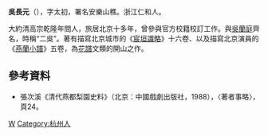 '''吳長元'''（{{bd|?||?||}}），字太初，署名安樂山樵。浙江仁和人。

大約清高宗乾隆年間人，旅居北京十多年，曾參與官方校籍校訂工作。與[[吳蘭庭|吳蘭庭]]齊名，時稱“二吳”。著有描寫北京城市的《[[宸垣識略|宸垣識略]]》十六卷、以及描寫北京演員的《[[燕蘭小譜|燕蘭小譜]]》五卷，為[[花譜|花譜]]文類的開山之作。

==參考資料==
*張次溪《清代燕都梨園史料》（北京：中國戲劇出版社，1988），〈著者事略〉，頁24。

[[Category:清朝作家|W]]
[[Category:杭州人|Category:杭州人]]